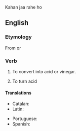 Kahan jaa rahe ho

==English==

===Etymology===
From {{etyl|la|en}} {{m|la|acetum||vinegar}} {{suffix||fy|lang=en}} or {{back-form|acetification|lang=en|nocap=1}}

===Verb===
{{en-verb|acetif|ies}}

# {{lb|en|transitive}} To convert into acid or vinegar.
# {{lb|en|intransitive}} To turn acid

====Translations====
{{trans-top|convert into acid or vinegar}}
* Catalan: {{t+|ca|acetificar}}
* Latin: {{t-needed|la}}
{{trans-mid}}
* Portuguese: {{t+|pt|acetificar}}
* Spanish: {{t+|es|acetificar}}
{{trans-bottom}}

{{trans-top|turn acid}}
{{trans-mid}}
{{trans-bottom}}